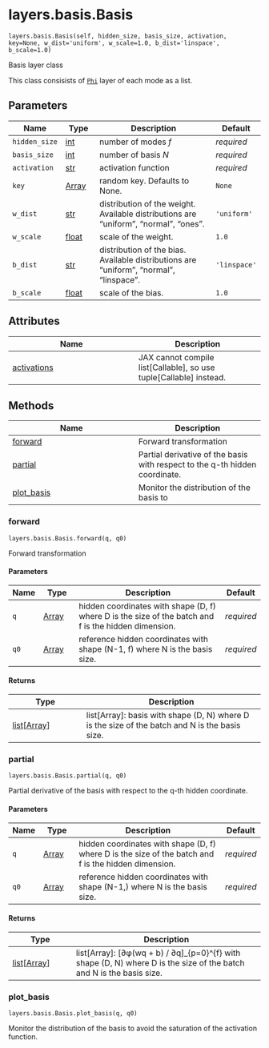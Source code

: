 # layers.basis.Basis { #pompon.layers.basis.Basis }

`layers.basis.Basis(self, hidden_size, basis_size, activation, key=None, w_dist='uniform', w_scale=1.0, b_dist='linspace', b_scale=1.0)`

Basis layer class

This class consisists of
[`Phi`](layers.basis.Phi.qmd) layer of each mode as a list.

## Parameters

| Name          | Type                 | Description                                                                            | Default      |
|---------------|----------------------|----------------------------------------------------------------------------------------|--------------|
| `hidden_size` | [int](`int`)         | number of modes $f$                                                                    | _required_   |
| `basis_size`  | [int](`int`)         | number of basis $N$                                                                    | _required_   |
| `activation`  | [str](`str`)         | activation function                                                                    | _required_   |
| `key`         | [Array](`jax.Array`) | random key. Defaults to None.                                                          | `None`       |
| `w_dist`      | [str](`str`)         | distribution of the weight. Available distributions are "uniform", "normal", "ones".   | `'uniform'`  |
| `w_scale`     | [float](`float`)     | scale of the weight.                                                                   | `1.0`        |
| `b_dist`      | [str](`str`)         | distribution of the bias. Available distributions are "uniform", "normal", "linspace". | `'linspace'` |
| `b_scale`     | [float](`float`)     | scale of the bias.                                                                     | `1.0`        |

## Attributes

| Name | Description |
| --- | --- |
| [activations](#pompon.layers.basis.Basis.activations) | JAX cannot compile list[Callable], so use tuple[Callable] instead. |

## Methods

| Name | Description |
| --- | --- |
| [forward](#pompon.layers.basis.Basis.forward) | Forward transformation |
| [partial](#pompon.layers.basis.Basis.partial) | Partial derivative of the basis with respect to the q-th hidden coordinate. |
| [plot_basis](#pompon.layers.basis.Basis.plot_basis) | Monitor the distribution of the basis to |

### forward { #pompon.layers.basis.Basis.forward }

`layers.basis.Basis.forward(q, q0)`

Forward transformation

#### Parameters

| Name   | Type                 | Description                                                                                          | Default    |
|--------|----------------------|------------------------------------------------------------------------------------------------------|------------|
| `q`    | [Array](`jax.Array`) | hidden coordinates with shape (D, f) where D is the size of the batch and f is the hidden dimension. | _required_ |
| `q0`   | [Array](`jax.Array`) | reference hidden coordinates with shape (N-1, f) where N is the basis size.                          | _required_ |

#### Returns

| Type                                   | Description                                                                                    |
|----------------------------------------|------------------------------------------------------------------------------------------------|
| [list](`list`)\[[Array](`jax.Array`)\] | list[Array]: basis with shape (D, N) where D is the size of the batch and N is the basis size. |

### partial { #pompon.layers.basis.Basis.partial }

`layers.basis.Basis.partial(q, q0)`

Partial derivative of the basis with respect to the q-th hidden coordinate.

#### Parameters

| Name   | Type                 | Description                                                                                          | Default    |
|--------|----------------------|------------------------------------------------------------------------------------------------------|------------|
| `q`    | [Array](`jax.Array`) | hidden coordinates with shape (D, f) where D is the size of the batch and f is the hidden dimension. | _required_ |
| `q0`   | [Array](`jax.Array`) | reference hidden coordinates with shape (N-1,) where N is the basis size.                            | _required_ |

#### Returns

| Type                                   | Description                                                                                                          |
|----------------------------------------|----------------------------------------------------------------------------------------------------------------------|
| [list](`list`)\[[Array](`jax.Array`)\] | list[Array]: [∂φ(wq + b) / ∂q]_{p=0}^{f} with shape (D, N) where D is the size of the batch and N is the basis size. |

### plot_basis { #pompon.layers.basis.Basis.plot_basis }

`layers.basis.Basis.plot_basis(q, q0)`

Monitor the distribution of the basis to
avoid the saturation of the activation function.